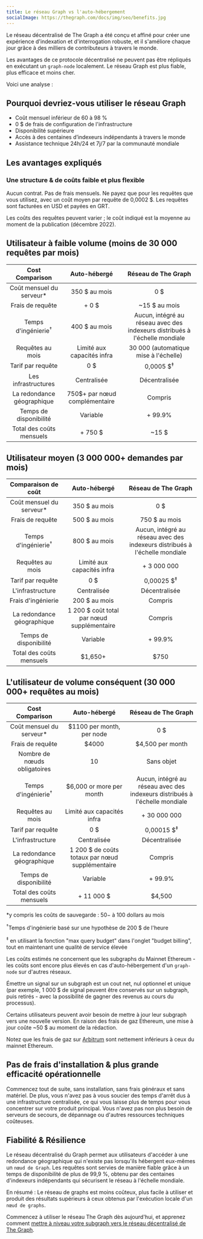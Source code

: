 ```yaml
---
title: Le réseau Graph vs l'auto-hébergement
socialImage: https://thegraph.com/docs/img/seo/benefits.jpg
---
```


Le réseau décentralisé de The Graph a été conçu et affiné pour créer une expérience d'indexation et d'interrogation robuste, et il s'améliore chaque jour grâce à des milliers de contributeurs à travers le monde.

Les avantages de ce protocole décentralisé ne peuvent pas être répliqués en exécutant un `graph-node` localement. Le réseau Graph est plus fiable, plus efficace et moins cher.

Voici une analyse :

## Pourquoi devriez-vous utiliser le réseau Graph

- Coût mensuel inférieur de 60 à 98 %
- 0 $ de frais de configuration de l'infrastructure
- Disponibilité supérieure
- Accès à des centaines d’indexeurs indépendants à travers le monde
- Assistance technique 24h/24 et 7j/7 par la communauté mondiale

## Les avantages expliqués

### Une structure & de coûts faible et plus flexible

Aucun contrat. Pas de frais mensuels. Ne payez que pour les requêtes que vous utilisez, avec un coût moyen par requête de 0,0002 $. Les requêtes sont facturées en USD et payées en GRT.

Les coûts des requêtes peuvent varier ; le coût indiqué est la moyenne au moment de la publication (décembre 2022).

## Utilisateur à faible volume (moins de 30 000 requêtes par mois)

| Cost Comparison | Auto-hébergé | Réseau de The Graph |
| :-: | :-: | :-: |
| Coût mensuel du serveur\* | 350 $ au mois | 0 $ |
| Frais de requête | + 0 $ | ~15 $ au mois |
| Temps d'ingénierie<sup>†</sup> | 400 $ au mois | Aucun, intégré au réseau avec des indexeurs distribués à l'échelle mondiale |
| Requêtes au mois | Limité aux capacités infra | 30 000 (automatique mise à l'échelle) |
| Tarif par requête | 0 $ | 0,0005 $<sup>‡</sup> |
| Les infrastructures | Centralisée | Décentralisée |
| La redondance géographique | 750$+ par nœud complémentaire | Compris |
| Temps de disponibilité | Variable | + 99.9% |
| Total des coûts mensuels | <span className="highlight-row" />+ 750 $ | ~15 $ |

## Utilisateur moyen (3 000 000+ demandes par mois)

| Comparaison de coût | Auto-hébergé | Réseau de The Graph |
| :-: | :-: | :-: |
| Coût mensuel du serveur\* | 350 $ au mois | 0 $ |
| Frais de requête | 500 $ au mois | 750 $ au mois |
| Temps d'ingénierie<sup>†</sup> | 800 $ au mois | Aucun, intégré au réseau avec des indexeurs distribués à l'échelle mondiale |
| Requêtes au mois | Limité aux capacités infra | + 3 000 000 |
| Tarif par requête | 0 $ | 0,00025 $<sup>‡</sup> |
| L'infrastructure | Centralisée | Décentralisée |
| Frais d'ingénierie | 200 $ au mois | Compris |
| La redondance géographique | 1 200 $ coût total par nœud supplémentaire | Compris |
| Temps de disponibilité | Variable | + 99.9% |
| Total des coûts mensuels | <span className="highlight-row" /> $1,650+ | $750 |

## L'utilisateur de volume conséquent (30 000 000+ requêtes au mois)

| Cost Comparison | Auto-hébergé | Réseau de The Graph |
| :-: | :-: | :-: |
| Coût mensuel du serveur\* | $1100 per month, per node | 0 $ |
| Frais de requête | $4000 | $4,500 per month |
| Nombre de nœuds obligatoires | 10 | Sans objet |
| Temps d'ingénierie<sup>†</sup> | $6,000 or more per month | Aucun, intégré au réseau avec des indexeurs distribués à l'échelle mondiale |
| Requêtes au mois | Limité aux capacités infra | + 30 000 000 |
| Tarif par requête | 0 $ | 0,00015 $<sup>‡</sup> |
| L'infrastructure | Centralisée | Décentralisée |
| La redondance géographique | 1 200 $ de coûts totaux par nœud supplémentaire | Compris |
| Temps de disponibilité | Variable | + 99.9% |
| Total des coûts mensuels | <span className="highlight-row" /> + 11 000 $ | $4,500 |

\*y compris les coûts de sauvegarde : $50-$ à 100 dollars au mois

<sup>†</sup>Temps d'ingénierie basé sur une hypothèse de 200 $ de l'heure

<sup>‡</sup> en utilisant la fonction "max query budget" dans l'onglet "budget billing", tout en maintenant une qualité
de service élevée

Les coûts estimés ne concernent que les subgraphs du Mainnet Ethereum - les coûts sont encore plus élevés en cas d'auto-hébergement d'un `graph-node` sur d'autres réseaux.

Émettre un signal sur un subgraph est un cout net, nul optionnel et unique (par exemple, 1 000 $ de signal peuvent être conservés sur un subgraph, puis retirés - avec la possibilité de gagner des revenus au cours du processus).

Certains utilisateurs peuvent avoir besoin de mettre à jour leur subgraph vers une nouvelle version. En raison des frais de gaz Ethereum, une mise à jour coûte ~50 $ au moment de la rédaction.

Notez que les frais de gaz sur [Arbitrum](/arbitrum/arbitrum-faq) sont nettement inférieurs à ceux du mainnet Ethereum.

## Pas de frais d'installation & plus grande efficacité opérationnelle

Commencez tout de suite, sans installation, sans frais généraux et sans matériel. De plus, vous n'avez pas à vous soucier des temps d'arrêt dus à une infrastructure centralisée, ce qui vous laisse plus de temps pour vous concentrer sur votre produit principal. Vous n'avez pas non plus besoin de serveurs de secours, de dépannage ou d'autres ressources techniques coûteuses.

## Fiabilité & Résilience

Le réseau décentralisé du Graph permet aux utilisateurs d'accéder à une redondance géographique qui n'existe pas lorsqu'ils hébergent eux-mêmes un `nœud de Graph`. Les requêtes sont servies de manière fiable grâce à un temps de disponibilité de plus de 99,9 %, obtenu par des centaines d'indexeurs indépendants qui sécurisent le réseau à l'échelle mondiale.

En résumé : Le réseau de graphs est moins coûteux, plus facile à utiliser et produit des résultats supérieurs à ceux obtenus par l'exécution locale d'un `nœud de graphs`.

Commencez à utiliser le réseau The Graph dès aujourd'hui, et apprenez comment [mettre à niveau votre subgraph vers le réseau décentralisé de The Graph](/cookbook/upgrading-a-subgraph).
